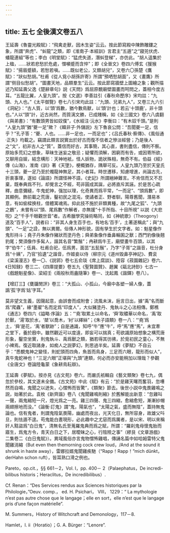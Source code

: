 ```yaml
---
---
---
```

title: 五七 全後漢文卷五八
---




王延壽《魯靈光殿賦》：“飛禽走獸，因木生姿”云云。按此節寫殿中陳飾雕鏤之象，所謂“奔虎”、“虯龍”之類，即《淮南子·本經訓》言君主“五遁”之“寢兕伏虎、蟠龍連組”等也；李白《明堂賦》：“猛虎失道，潛虯登梯”，亦仿此。“胡人遥集於上楹，……狀若悲愁於危處，憯嚬蹙而含悴”；即《全晉文》卷四六傅玄《猨猴賦》：“揚眉蹙額，若愁若嗔。……既似老公，又類胡兒”，又卷六〇孫楚《鷹賦》：“狀似愁胡。”杜甫《從人覓小胡孫許寄》所謂“預哂愁胡面”，又《畫鷹》所謂“侧目似愁胡”。“圖畫天地，品類羣生”云云。按此節寫牆壁上圖繪之象；觀所描述乃知延壽父逸《楚辭章句》説《天問》爲屈原覩廟壁圖畫而呵問之，蓋相今度古耳。“五龍比翼，人皇九頭”。按《文選》李善註引《春秋命歷序》宋均註：“九頭、九人也。”《太平御覽》卷七八引宋均此註：“九頭、兄弟九人”，又卷三九六引《洞紀》：“古人質，以‘頭’爲數，猶今數鳥獸，以‘頭’計也；若云‘十頭鹿’，非十頭也。”人以“頭”計，近古尚然，而質漓文勝，已成賤稱，如《全三國文》卷六八虞翻《與弟書》：“有數頭男皆如奴僕”，《水經注·沅水》李衡曰：“有木奴千頭。”是則 “人皇九頭”猶“夔一足”歟？《韓非子·外儲説》左下魯哀公問：“吾聞夔一足，信乎？”孔子答：“夔、人也。……非一足也，一而足也”；《吕氏春秋·察傳》、《風俗通·正失》均載之。竊謂此類言説實出於好古而復不信者之慘淡經營；乃是後人之“文”，初非古人之“質”。蓋信而好古，其事簡，其心直，書則盡信，傳則不察。原始多荒幻之想象，草昧生迷妄之敬忌；疑懼而須解，困窮而有告，或因寄所欲，又聊用自娱，結念構形：天神地衹，怪人妖物，詭狀殊相，無奇不有。伯益《經》傳《山海》，淮南《訓》著《天墬》，梗概猶存，隅舉可反。人皇九頭乃至於天皇氏十三頭，夔一足乃至於燭龍神無足，其小者耳。時世遷移，知慮增進，尚論古先，折衷事理，遂如《論語》所謂怪神不語，《史記》所謂縉紳難言。不肯信而又不忍棄，既奉典爲不刊，却覺言之不經，苟非圓成其誕，必將直斥其誣。於是苦心疏釋，曲意彌縫，牛鬼蛇神，强加以理，化奇異而爲平常，“一而足”、“頭爲數”，即其顯例。飾前載之荒唐，鑿初民之混沌，使譎者正、野者馴，陽尊舊聞，潛易本意，有如偷樑换柱，借體寓魂焉。抑此技不施於非類異種，故“九尾之狐”、“九頭之鶬”，未嘗有以“頭、尾爲數”作解者，亦無援“十手所指、十目所視” 以説《大悲呪》之“千手千眼觀世音”者。古希臘學究操術略同，如《神統歌》（Theogony）道及“百手人”，説者曰：“非其人身生百手也，有地名‘百手’，土著遂稱此”；與“九頭”、“一足”之詮，無以異爾。俗傳人神形貌，固有孳生於文字者。如：魁星像作鬼形持斗；堯子丹朱像作豬狀而塗丹色；舜弟象像作垂鼻輪囷之獸；西門豹像後翹豹尾；樊須像作多髯人，諧其名音“繁鬚”；冉耕爲牛王，廟壁畫牛百頭，以其字“伯牛”；伍員、杜甫合祀，伍爲男，面茁“五髭鬚”，乃字“子胥”之諧音，杜分身爲“十姨”，乃官“拾遺”之諧音，作姬妾以侍（柳宗元《道州毁鼻亭神記》、費衮《梁溪漫志》卷一〇、《説郛》卷七五俞琰《席上腐談》、陸容《菽園雜記》卷六、《日知録》卷三二、《四庫提要》卷五九《聖賢圖贊》、趙翼《甌北詩鈔》七古一《戲題魁星像》、梁紹壬《兩般秋雨盦隨筆》卷一、沈起鳳《諧鐸》卷八）。

【增訂三】《甕牖閒評》卷三：“大孤山、小孤山，今廟中各塑一婦人像，蓋譌‘孤’字爲‘姑’字耳。”

莫非望文生義，因聲起意，由誤會而成附會；流風未沫，巵言日出，據“禹”名而斷爲“爬蟲”，緣“墨翟”名而定爲“印度人”，大似豬塗丹、鬼執斗之心法相傳。鄭樵《通志》卷四六《謚略·序論》五：“‘堯’取累土以命名，‘舜’取穠華以命名，‘禹’取於獸，‘湯’取於水，‘桀’以喬木，‘紂’以繹絲”；《朱子語類》卷一八：“‘堯’爲土，‘舜’是花，‘禹’者獸跡”；自是通識，知呼“牛”應“牛”，呼“馬”應“馬”，未宜牽之堂下，養於廐中。雖然觀近可以度遠，即妄可以揣真；苟欲識原始想象之構荒唐形象，鑿空坐實，則鬼執斗、禹爲獸之類，猶若得其彷彿，於覓初民之童心，不無小裨焉。復近取諸身，如痴人之説夢幻，則思過半矣。延壽《夢賦》不自云乎：“悉覩鬼神之變怪，則蛇頭而四角，魚首而鳥身，三足而六眼，龍形而似人”，真牛鬼蛇神也！“三足六眼”正堪與“九頭”連類，何必而亦安能稍加以理哉？參觀《全唐文》卷論陸龜蒙《象耕鳥耘辯》。

王延壽《夢賦》。按亦見《古文苑》卷六，而嚴氏衹輯自《藝文類聚》卷七九，偶忽於參校，其文遂未全備。《古文苑》中此《賦》有云：“於是雞天曙而奮羽，忽嘈然而自鳴，鬼聞之以迸失，心慴怖而皆驚”，《類聚》節去。後世小説中鬼畏雞鳴之説，始著於此。袁枚《新齊諧》卷八《鬼聞雞鳴則縮》於舊解能出新意：“忽雞叫一聲，兩鬼縮短一尺，燈光爲之一亮。雞三四聲、鬼三四縮，愈縮愈短，漸漸紗帽兩翅擦地而没。”《論衡·訂鬼》謂“鬼，陽氣也”，“太陽之氣，盛而無陰”，蓋持無鬼論也。信有鬼者，則謂鬼陰氣畏陽，幽處而夜出，光天化日，無所容身，故雄父呌旦，則怯遁不遑。苟鬼能白晝現形，必此趣中之尤惡而爲厲者，是以宋、明以來稱奸人黠盜爲“白日鬼”，清無名氏至蒐羅鬼典而爲之賦，所謂：“羅刹鬼母懷鬼胎而寤生，爲鬼方令，青天白日之下，居曖昧之心，行陰險之事”（繆艮《文章游戲》二集卷二《白日鬼賦》）。異域風俗亦言鬼物慴怖雞唱，傳誦名篇中如哈姆雷特父鬼聞雞消縮（But even then themorning cock crew loud，/And at the sound it shrunk in haste away），雷娜拉婿鬼聞雞疾馳（“Rapp！Rapp！”mich dünkt，derHahn schon ruft），皆耳熟口滑之例也。

Pareto，op.cit.，§§ 661－2，Vol. I，pp. 400－ 2（Palaephatus，De incredi- bilibus historis；Heraclitus，De incredibilibus）.

Cf. Renan：“Des Services rendus aux Sciences historiques par la Philologie，”Oeuv. comp.， ed. H. Psichari， VIII， 1229：“ La mythologie n’est pas autre chose que le langage；elle en sort，elle n’est que le langage pris d’une façon matérielle”.

M. Summers，History of Witchcraft and Demonology，117－8.

Hamlet，I. ii（Horatio）；G. A. Bürger：“Lenore”.